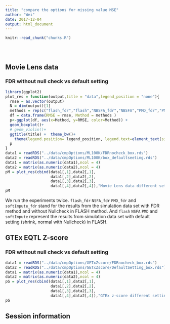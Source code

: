 ```yaml
---
title: "compare the options for missing value MSE"
author: "Wei"
date: 2017-12-04
output: html_document
---
```


<!-- The file analysis/chunks.R contains chunks that define default settings
shared across the workflowr files. -->
```r
knitr::read_chunk("chunks.R")
```

<!-- Update knitr chunk options -->
```r
```

<!-- Insert the date the file was last updated -->
```r
```

<!-- Insert the code version (Git commit SHA1) if Git repository exists and R
 package git2r is installed -->
```r
```

<!-- Add your analysis here -->

## Movie Lens data

### FDR without null check vs default setting

```r
library(ggplot2)
plot_res = function(output,title = "data",legend_position = "none"){
  rmse = as.vector(output)
  N = dim(output)[1]
  methods = rep(c("flash_fdr","flash","NBSFA_fdr","NBSFA","PMD_fdr","PMD","softImpute_fdr","softImpute"), each = N)
  df = data.frame(RMSE = rmse, Method = methods )
  p<-ggplot(df, aes(x=Method, y=RMSE, color=Method)) +
  geom_boxplot()+
  # geom_violin()+
  ggtitle(title) +  theme_bw()+
    theme(legend.position= legend_position, legend.text=element_text(size=15), axis.text.y = element_text(size =6))
  p
}
data1 = readRDS("../data/cmpOptions/ML100K/FDRnocheck_box.rds")
data2 = readRDS("../data/cmpOptions/ML100K/box_defaultseeting.rds")
data1 = matrix(as.numeric(data1),ncol = 4)
data2 = matrix(as.numeric(data2),ncol = 4)
pM = plot_res(cbind(data1[,1],data2[,1],
                    data1[,2],data2[,2],
                    data1[,3],data2[,3],
                    data1[,4],data2[,4]),"Movie Lens data different settings")
pM
```

We run the experiments twice. `flash_fdr` `NSFA_fdr` `PMD_fdr` and `softImpute_fdr` stand for the results from the simulation data set with FDR method and without Nullcheck in FLASH method. And `flash` `NSFA` `PMD` and `softImpute` represent the results from simulation data set with default setting (shrink, normal with Nullcheck) in FLASH.


## GTEx EQTL Z-score

### FDR without null check vs default setting

```r
data1 = readRDS("../data/cmpOptions/GETxZscore/FDRnocheck_box.rds")
data2 = readRDS("../data/cmpOptions/GETxZscore/DefaultSetting_box.rds")
data1 = matrix(as.numeric(data1),ncol = 4)
data2 = matrix(as.numeric(data2),ncol = 4)
pG = plot_res(cbind(data1[,1],data2[,1],
                    data1[,2],data2[,2],
                    data1[,3],data2[,3],
                    data1[,4],data2[,4]),"GTEx z-score different settings")
pG
```

## Session information

<!-- Insert the session information into the document -->
```r
```

